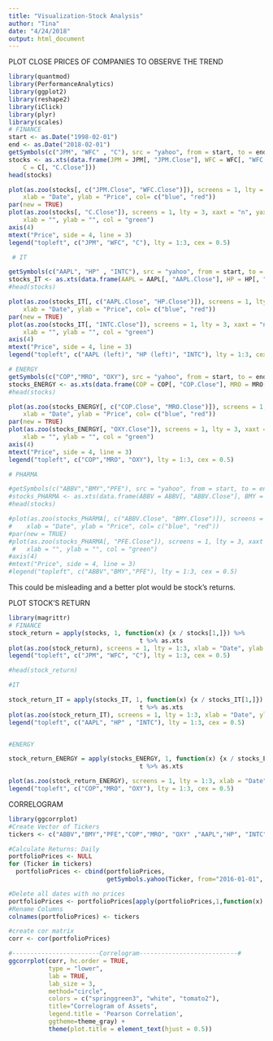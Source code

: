 ```yaml
---
title: "Visualization-Stock Analysis"
author: "Tina"
date: "4/24/2018"
output: html_document
---
```

PLOT CLOSE PRICES OF COMPANIES TO OBSERVE THE TREND
```r

library(quantmod)
library(PerformanceAnalytics)
library(ggplot2)
library(reshape2)
library(iClick)
library(plyr)
library(scales)
# FINANCE
start <- as.Date("1998-02-01")
end <- as.Date("2018-02-01")
getSymbols(c("JPM", "WFC" , "C"), src = "yahoo", from = start, to = end)
stocks <- as.xts(data.frame(JPM = JPM[, "JPM.Close"], WFC = WFC[, "WFC.Close"], 
    C = C[, "C.Close"]))
head(stocks)

plot(as.zoo(stocks[, c("JPM.Close", "WFC.Close")]), screens = 1, lty = 1:2, 
    xlab = "Date", ylab = "Price", col= c("blue", "red"))
par(new = TRUE)
plot(as.zoo(stocks[, "C.Close"]), screens = 1, lty = 3, xaxt = "n", yaxt = "n", 
    xlab = "", ylab = "", col = "green")
axis(4)
mtext("Price", side = 4, line = 3)
legend("topleft", c("JPM", "WFC", "C"), lty = 1:3, cex = 0.5)

 # IT

getSymbols(c("AAPL", "HP" , "INTC"), src = "yahoo", from = start, to = end)
stocks_IT <- as.xts(data.frame(AAPL = AAPL[, "AAPL.Close"], HP = HP[, "HP.Close"], INTC = INTC[, "INTC.Close"]))
#head(stocks)

plot(as.zoo(stocks_IT[, c("AAPL.Close", "HP.Close")]), screens = 1, lty = 1:2, 
    xlab = "Date", ylab = "Price", col= c("blue", "red"))
par(new = TRUE)
plot(as.zoo(stocks_IT[, "INTC.Close"]), screens = 1, lty = 3, xaxt = "n", yaxt = "n", 
    xlab = "", ylab = "", col = "green")
axis(4)
mtext("Price", side = 4, line = 3)
legend("topleft", c("AAPL (left)", "HP (left)", "INTC"), lty = 1:3, cex = 0.5)

# ENERGY
getSymbols(c("COP","MRO", "OXY"), src = "yahoo", from = start, to = end)
stocks_ENERGY <- as.xts(data.frame(COP = COP[, "COP.Close"], MRO = MRO[, "MRO.Close"], OXY = OXY[, "OXY.Close"]))
#head(stocks)

plot(as.zoo(stocks_ENERGY[, c("COP.Close", "MRO.Close")]), screens = 1, lty = 1:2, 
    xlab = "Date", ylab = "Price", col= c("blue", "red"))
par(new = TRUE)
plot(as.zoo(stocks_ENERGY[, "OXY.Close"]), screens = 1, lty = 3, xaxt = "n", yaxt = "n", 
    xlab = "", ylab = "", col = "green")
axis(4)
mtext("Price", side = 4, line = 3)
legend("topleft", c("COP","MRO", "OXY"), lty = 1:3, cex = 0.5)

# PHARMA

#getSymbols(c("ABBV","BMY","PFE"), src = "yahoo", from = start, to = end)
#stocks_PHARMA <- as.xts(data.frame(ABBV = ABBV[, "ABBV.Close"], BMY = BMY[, "BMY.Close"], PFE = PFE[, "PFE.Close"]))
#head(stocks)

#plot(as.zoo(stocks_PHARMA[, c("ABBV.Close", "BMY.Close")]), screens = 1, lty = 1:2, 
#    xlab = "Date", ylab = "Price", col= c("blue", "red"))
#par(new = TRUE)
#plot(as.zoo(stocks_PHARMA[, "PFE.Close"]), screens = 1, lty = 3, xaxt = "n", yaxt = "n", 
 #   xlab = "", ylab = "", col = "green")
#axis(4)
#mtext("Price", side = 4, line = 3)
#legend("topleft", c("ABBV","BMY","PFE"), lty = 1:3, cex = 0.5)

```
This could be misleading and a better plot would be stock's returns.

PLOT STOCK'S RETURN
```r
library(magrittr)
# FINANCE
stock_return = apply(stocks, 1, function(x) {x / stocks[1,]}) %>% 
                                    t %>% as.xts
plot(as.zoo(stock_return), screens = 1, lty = 1:3, xlab = "Date", ylab = "Return",col =c("blue" , "red","green"))
legend("topleft", c("JPM", "WFC", "C"), lty = 1:3, cex = 0.5)

#head(stock_return)

#IT

stock_return_IT = apply(stocks_IT, 1, function(x) {x / stocks_IT[1,]}) %>% 
                                    t %>% as.xts
plot(as.zoo(stock_return_IT), screens = 1, lty = 1:3, xlab = "Date", ylab = "Return",col =c("blue" , "red","green"))
legend("topleft", c("AAPL", "HP" , "INTC"), lty = 1:3, cex = 0.5)


#ENERGY

stock_return_ENERGY = apply(stocks_ENERGY, 1, function(x) {x / stocks_ENERGY[1,]}) %>% 
                                    t %>% as.xts

plot(as.zoo(stock_return_ENERGY), screens = 1, lty = 1:3, xlab = "Date", ylab = "Return",col =c("blue" , "red","green"))
legend("topleft", c("COP","MRO", "OXY"), lty = 1:3, cex = 0.5)

```
CORRELOGRAM
```r
library(ggcorrplot)
#Create Vector of Tickers
tickers <- c("ABBV","BMY","PFE","COP","MRO", "OXY" ,"AAPL","HP", "INTC",  "JPM", "WFC", "C")

#Calculate Returns: Daily
portfolioPrices <- NULL
for (Ticker in tickers)
  portfolioPrices <- cbind(portfolioPrices,
                           getSymbols.yahoo(Ticker, from="2016-01-01", auto.assign=FALSE)[,4]) 

#Delete all dates with no prices
portfolioPrices <- portfolioPrices[apply(portfolioPrices,1,function(x) all(!is.na(x))),]
#Rename Columns
colnames(portfolioPrices) <- tickers

#create cor matrix
corr <- cor(portfolioPrices)

#------------------------Correlogram---------------------------#
ggcorrplot(corr, hc.order = TRUE, 
           type = "lower", 
           lab = TRUE, 
           lab_size = 3, 
           method="circle", 
           colors = c("springgreen3", "white", "tomato2"), 
           title="Correlogram of Assets",
           legend.title = 'Pearson Correlation',
           ggtheme=theme_gray) +
           theme(plot.title = element_text(hjust = 0.5))



```


